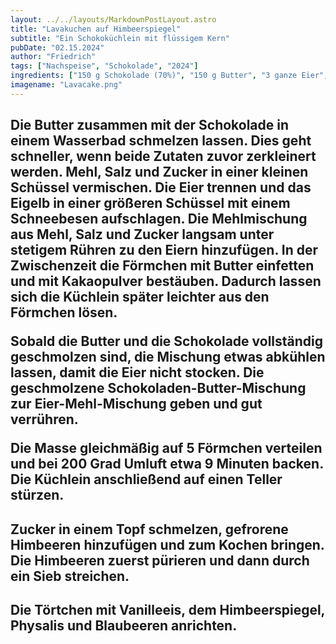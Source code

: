 ```yaml
---
layout: ../../layouts/MarkdownPostLayout.astro
title: "Lavakuchen auf Himbeerspiegel"
subtitle: "Ein Schokoküchlein mit flüssigem Kern"
pubDate: "02.15.2024"
author: "Friedrich"
tags: ["Nachspeise", "Schokolade", "2024"]
ingredients: ["150 g Schokolade (70%)", "150 g Butter", "3 ganze Eier", "3 Eigelbe", "84 g Zucker", "20 g Mehl", "1 Prise Salz"]
imagename: "Lavacake.png"
---
```


<H2 text="Zubereitung" />

Die Butter zusammen mit der Schokolade in einem Wasserbad schmelzen lassen. Dies geht schneller, wenn beide Zutaten zuvor zerkleinert werden. Mehl, Salz und Zucker in einer kleinen Schüssel vermischen. Die Eier trennen und das Eigelb in einer größeren Schüssel mit einem Schneebesen aufschlagen. Die Mehlmischung aus Mehl, Salz und Zucker langsam unter stetigem Rühren zu den Eiern hinzufügen. In der Zwischenzeit die Förmchen mit Butter einfetten und mit Kakaopulver bestäuben. Dadurch lassen sich die Küchlein später leichter aus den Förmchen lösen.

Sobald die Butter und die Schokolade vollständig geschmolzen sind, die Mischung etwas abkühlen lassen, damit die Eier nicht stocken. Die geschmolzene Schokoladen-Butter-Mischung zur Eier-Mehl-Mischung geben und gut verrühren.

Die Masse gleichmäßig auf 5 Förmchen verteilen und bei 200 Grad Umluft etwa 9 Minuten backen. Die Küchlein anschließend auf einen Teller stürzen.

<H2 text="Für den Himbeerspiegel" />

Zucker in einem Topf schmelzen, gefrorene Himbeeren hinzufügen und zum Kochen bringen. Die Himbeeren zuerst pürieren und dann durch ein Sieb streichen.

<H2 text="Für das Drumherum" />

Die Törtchen mit Vanilleeis, dem Himbeerspiegel, Physalis und Blaubeeren anrichten.